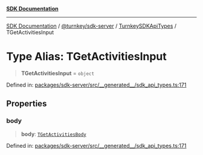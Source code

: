 [**SDK Documentation**](../../../../../README.mdx)

***

[SDK Documentation](../../../../../packages.mdx) / [@turnkey/sdk-server](../../../README.mdx) / [TurnkeySDKApiTypes](../README.mdx) / TGetActivitiesInput

# Type Alias: TGetActivitiesInput

> **TGetActivitiesInput** = `object`

Defined in: [packages/sdk-server/src/\_\_generated\_\_/sdk\_api\_types.ts:171](https://github.com/tkhq/sdk/blob/e1b1a69bdd608320aaf03cc2dbbf68dc0c52b28d/packages/sdk-server/src/__generated__/sdk_api_types.ts#L171)

## Properties

### body

> **body**: [`TGetActivitiesBody`](TGetActivitiesBody.mdx)

Defined in: [packages/sdk-server/src/\_\_generated\_\_/sdk\_api\_types.ts:171](https://github.com/tkhq/sdk/blob/e1b1a69bdd608320aaf03cc2dbbf68dc0c52b28d/packages/sdk-server/src/__generated__/sdk_api_types.ts#L171)
